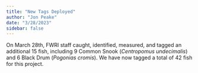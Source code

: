 ```yaml
---
title: "New Tags Deployed"
author: "Jon Peake"
date: "3/28/2023"
sidebar: false
---
```


On March 28th, FWRI staff caught, identified, measured, and tagged an additional 15 fish, including 9 Common Snook (*Centropomus undecimalis*) and 6 Black Drum (*Pogonias cromis*). We have now tagged a total of 42 fish for this project.
